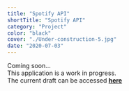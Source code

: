 ```yaml
---
title: "Spotify API"
shortTitle: "Spotify API"
category: "Project"
color: "black"
cover: "./Under-construction-5.jpg"
date: "2020-07-03"
---
```


Coming soon...<br />
This application is a work in progress.  
The current draft can be accessed [**here**](https://paul-matthew.github.io/Spotify-API/)
